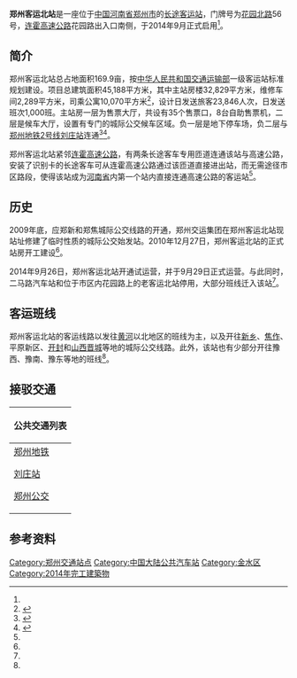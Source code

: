 {{Infobox station
| name                = 郑州客运北站
| name_lang           = 
| native_name         = 
| native_name_lang    = 
| symbol_location     = 
| symbol              = 
| type                = [[长途客运站|长途客运站]]
| image               = 20210716 Zhengzhou North Coach Terminal.jpg
| alt                 = 
| caption             = 
| address             = [[花园路_(郑州)|花园北路]]56号
| borough             = [[河南省|河南省]][[郑州市|郑州市]][[金水区|金水区]]
| country             = {{CHN}}
| coordinates         = {{coord|34|50|39.30|N|113|40|26.44|E|display=inline,title}}
| owned               = 
| operator            = [[郑州交运集团|郑州交运集团]]
| bus_stands          = 
| bus_operators       = 
| bus_routes          = 
| connections         = {{郑州地铁路线标志|2|blink}} [[刘庄站|刘庄站]]
| structure           = 
| disabled            = 
| code                = 
| zone                = 
| website             = 
| opened              = {{Start date|2014|09|26|df=y}}
| closed              = 
| passengers          = 
| pass_year           = 
| pass_rank           = 
}}

'''郑州客运北站'''是一座位于[[中国|中国]][[河南省|河南省]][[郑州市|郑州市]]的[[长途客运站|长途客运站]]，门牌号为[[花园路_(郑州)|花园北路]]56号，[[连霍高速公路|连霍高速公路]]花园路出入口南侧，于2014年9月正式启用<ref name=open />。

== 简介 ==
郑州客运北站总占地面积169.9亩，按[[中华人民共和国交通运输部|中华人民共和国交通运输部]]一级客运站标准规划建设。项目总建筑面积45,188平方米，其中主站房楼32,829平方米，维修车间2,289平方米，司乘公寓10,070平方米<ref name=inception>{{cite news |title=郑州客运新北站正式开工 预计2012年投入使用 |url=http://henan.sina.com.cn/news/hnyw/2010-12-28/63-51690.html |accessdate=2020-11-20 |date=2010-12-28}}</ref>，设计日发送旅客23,846人次，日发送班次1,000班。主站房一层为售票大厅，共设有35个售票口，8台自助售票机，二层是候车大厅，设置有专门的城际公交候车区域。负一层是地下停车场，负二层与[[郑州地铁2号线|郑州地铁2号线]][[刘庄站|刘庄站]]连通<ref name=open>{{cite news |title=郑州客运新北站26日启用 二马路站老北站撤停 |url=http://henan.sina.com.cn/news/z/2014-09-24/0720-162640.html |accessdate=2020-11-20 |date=2014-09-24}}</ref><ref name=open2>{{cite news |title=郑州客运新北站26日试运营 |url=http://zzjt.zhengzhou.gov.cn/mtjj/2876832.jhtml |accessdate=2020-11-20 |date=2014-09-24}}</ref>。

郑州客运北站紧邻[[连霍高速公路|连霍高速公路]]，有两条长途客车专用匝道连通该站与高速公路，安装了识别卡的长途客车可从连霍高速公路通过该匝道直接进出站，而无需途径市区路段，使得该站成为[[河南省|河南省]]内第一个站内直接连通高速公路的客运站<ref name=open />。

== 历史 ==
2009年底，应郑新和郑焦城际公交线路的开通，郑州交运集团在郑州客运北站现站址修建了临时性质的城际公交始发站。2010年12月27日，郑州客运北站的正式站房开工建设<ref name=inception />。

2014年9月26日，郑州客运北站开通试运营，并于9月29日正式运营。与此同时，二马路汽车站和位于市区内花园路上的老客运北站停用，大部分班线迁入该站<ref name=open2 />。

== 客运班线 ==
郑州客运北站的客运线路以发往[[黄河|黄河]]以北地区的班线为主，以及开往[[新乡|新乡]]、[[焦作|焦作]]、平原新区、[[开封|开封]]和[[山西省|山西]][[晋城|晋城]]等地的城际公交线路。此外，该站也有少部分开往豫西、豫南、豫东等地的班线<ref name=open />。

== 接驳交通 ==
{| class="mw-collapsible mw-collapsed wikitable" style="margin: 0 auto; width: auto;" 
! 公共交通列表
|-
|
;[[郑州地铁|郑州地铁]]
{{郑州地铁路线标志|2|blink}} [[刘庄站|刘庄站]]
;[[郑州公交|郑州公交]]
{{郑州公交路线简单列表|width=98%|header=汽车客运北站|32|90|130|156|197|270|702|703|966|Y11|Y26|游6}}
|}

== 参考资料 ==
{{reflist}}

{{郑州市公共交通网络}}
[[Category:郑州交通站点|Category:郑州交通站点]]
[[Category:中国大陆公共汽车站|Category:中国大陆公共汽车站]]
[[Category:金水区|Category:金水区]]
[[Category:2014年完工建築物|Category:2014年完工建築物]]